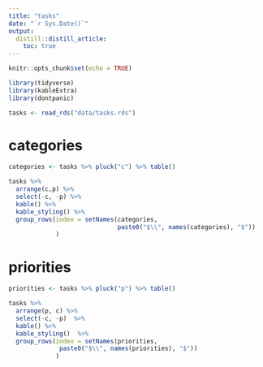 ```yaml
---
title: "tasks"
date: "`r Sys.Date()`"
output: 
  distill::distill_article:
    toc: true
---
```


```r
knitr::opts_chunk$set(echo = TRUE)
```

```r
library(tidyverse) 
library(kableExtra)
library(dontpanic)

tasks <- read_rds("data/tasks.rds") 


```

# categories


```r


categories <- tasks %>% pluck("c") %>% table()

tasks %>% 
  arrange(c,p) %>% 
  select(-c, -p) %>% 
  kable() %>% 
  kable_styling() %>% 
  group_rows(index = setNames(categories,
                              paste0("$\\", names(categories), "$")) 
             )  


```

# priorities


```r
priorities <- tasks %>% pluck("p") %>% table()

tasks %>% 
  arrange(p, c) %>% 
  select(-c, -p)  %>% 
  kable() %>% 
  kable_styling()  %>% 
  group_rows(index = setNames(priorities, 
              paste0("$\\", names(priorities), "$"))
             )


```

